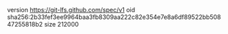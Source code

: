 version https://git-lfs.github.com/spec/v1
oid sha256:2b33fef3ee9964baa3fb8309aa222c82e354e7e8a6df89522bb50847255818b2
size 212000
